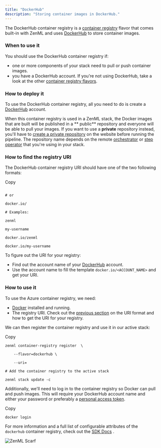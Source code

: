 ```yaml
---
title: "DockerHub"
description: "Storing container images in DockerHub."
---
```


The DockerHub container registry is a [container registry](/stack-components/container-registries) flavor that comes built-in with ZenML and uses [DockerHub](https://hub.docker.com/) to store container images.

### When to use it

You should use the DockerHub container registry if:

* one or more components of your stack need to pull or push container images.
* you have a DockerHub account. If you're not using DockerHub, take a look at the other [container registry flavors](/stack-components/container-registries#container-registry-flavors).

### How to deploy it

To use the DockerHub container registry, all you need to do is create a [DockerHub](https://hub.docker.com/) account.

When this container registry is used in a ZenML stack, the Docker images that are built will be published in a \*\* public\*\* repository and everyone will be able to pull your images. If you want to use a **private** repository instead, you'll have to [create a private repository](https://docs.docker.com/docker-hub/repos/#creating-repositories) on the website before running the pipeline. The repository name depends on the remote [orchestrator](/stack-components/orchestrators) or [step operator](/stack-components/step-operators) that you're using in your stack.

### How to find the registry URI

The DockerHub container registry URI should have one of the two following formats:

Copy

```

# or

docker.io/

# Examples:

zenml

my-username

docker.io/zenml

docker.io/my-username
```

To figure out the URI for your registry:

* Find out the account name of your [DockerHub](https://hub.docker.com/) account.
* Use the account name to fill the template `docker.io/<ACCOUNT_NAME>` and get your URI.

### How to use it

To use the Azure container registry, we need:

* [Docker](https://www.docker.com) installed and running.
* The registry URI. Check out the [previous section](/stack-components/container-registries/dockerhub#how-to-find-the-registry-uri) on the URI format and how to get the URI for your registry.

We can then register the container registry and use it in our active stack:

Copy

```
zenml container-registry register  \

    --flavor=dockerhub \

    --uri=

# Add the container registry to the active stack

zenml stack update -c 
```

Additionally, we'll need to log in to the container registry so Docker can pull and push images. This will require your DockerHub account name and either your password or preferably a [personal access token](https://docs.docker.com/docker-hub/access-tokens/).

Copy

```
docker login
```

For more information and a full list of configurable attributes of the `dockerhub` container registry, check out the [SDK Docs](https://apidocs.zenml.io/latest/core%5Fcode%5Fdocs/core-container%5Fregistries/#zenml.container%5Fregistries.dockerhub%5Fcontainer%5Fregistry.DockerHubContainerRegistry) .

![ZenML Scarf](/images/stack-components/container-registries)
